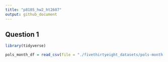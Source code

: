 ```yaml
---
title: "p8105_hw2_ht2607"
output: github_document
---
```


## Question 1

```r
library(tidyverse)
```

```r
pols_month_df = read_csv(file = "./fivethirtyeight_datasets/pols-month.csv")
```

